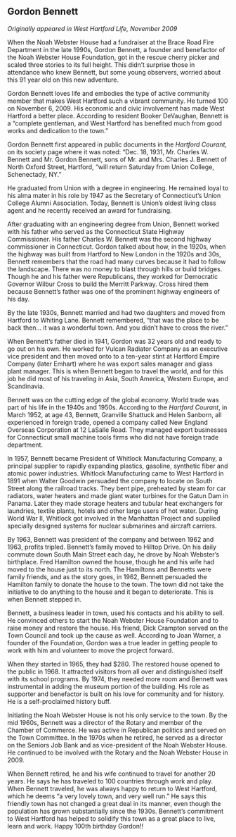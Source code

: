 ## Gordon Bennett {-}

*Originally appeared in West Hartford Life, November 2009*

When the Noah Webster House had a fundraiser at the Brace Road Fire Department in the late 1990s, Gordon Bennett, a founder and benefactor of the Noah Webster House Foundation, got in the rescue cherry picker and scaled three stories to its full height. This didn’t surprise those in attendance who knew Bennett, but some young observers, worried about this 91 year old on this new adventure.

Gordon Bennett loves life and embodies the type of active community member that makes West Hartford such a vibrant community. He turned 100 on November 6, 2009. His economic and civic involvement has made West Hartford a better place. According to resident Booker DeVaughan, Bennett is a “complete gentleman, and West Hartford has benefited much from good works and dedication to the town.”

Gordon Bennett first appeared in public documents in the *Hartford Courant*, on its society page where it was noted: “Dec. 18, 1931, Mr. Charles W. Bennett and Mr. Gordon Bennett, sons of Mr. and Mrs. Charles J. Bennett of North Oxford Street, Hartford, “will return Saturday from Union College, Schenectady, NY.”

He graduated from Union with a degree in engineering. He remained loyal to his alma mater in his role by 1947 as the Secretary of Connecticut’s Union College Alumni Association. Today, Bennett is Union’s oldest living class agent and he recently received an award for fundraising.

After graduating with an engineering degree from Union, Bennett worked with his father who served as the Connecticut State Highway Commissioner. His father Charles W. Bennett was the second highway commissioner in Connecticut. Gordon talked about how, in the 1920s, when the highway was built from Hartford to New London in the 1920s and 30s, Bennett remembers that the road had many curves because it had to follow the landscape. There was no money to blast through hills or build bridges. Though he and his father were Republicans, they worked for Democratic Governor Wilbur Cross to build the Merritt Parkway. Cross hired them because Bennett’s father was one of the prominent highway engineers of his day.

By the late 1930s, Bennett married and had two daughters and moved from Hartford to Whiting Lane. Bennett remembered, “that was the place to be back then... it was a wonderful town. And you didn’t have to cross the river.”

When Bennett’s father died in 1941, Gordon was 32 years old and ready to go out on his own. He worked for Vulcan Radiator Company as an executive vice president and then moved onto to a ten-year stint at Hartford Empire Company (later Emhart) where he was export sales manager and glass plant manager. This is when Bennett began to travel the world, and for this job he did most of his traveling in Asia, South America, Western Europe, and Scandinavia.

Bennett was on the cutting edge of the global economy. World trade was part of his life in the 1940s and 1950s. According to the *Hartford Courant*, in March 1952, at age 43, Bennett, Granville Shattuck and Helen Sanborn, all experienced in foreign trade, opened a company called New England Overseas Corporation at 12 LaSalle Road. They managed export businesses for Connecticut small machine tools firms who did not have foreign trade department.

In 1957, Bennett became President of Whitlock Manufacturing Company, a principal supplier to rapidly expanding plastics, gasoline, synthetic fiber and atomic power industries. Whitlock Manufacturing came to West Hartford in 1891 when Walter Goodwin persuaded the company to locate on South Street along the railroad tracks. They bent pipe, preheated by steam for car radiators, water heaters and made giant water turbines for the Gatun Dam in Panama. Later they made storage heaters and tubular heat exchangers for laundries, textile plants, hotels and other large users of hot water. During World War II, Whitlock got involved in the Manhattan Project and supplied specially designed systems for nuclear submarines and aircraft carriers.

By 1963, Bennett was president of the company and between 1962 and 1963, profits tripled. Bennett’s family moved to Hilltop Drive. On his daily commute down South Main Street each day, he drove by Noah Webster’s birthplace. Fred Hamilton owned the house, though he and his wife had moved to the house just to its north. The Hamiltons and Bennetts were family friends, and as the story goes, in 1962, Bennett persuaded the Hamilton family to donate the house to the town. The town did not take the initiative to do anything to the house and it began to deteriorate. This is when Bennett stepped in.

Bennett, a business leader in town, used his contacts and his ability to sell. He convinced others to start the Noah Webster House Foundation and to raise money and restore the house. His friend, Dick Crampton served on the Town Council and took up the cause as well. According to Joan Warner, a founder of the Foundation, Gordon was a true leader in getting people to work with him and volunteer to move the project forward.

When they started in 1965, they had $280. The restored house opened to the public in 1968. It attracted visitors from all over and distinguished itself with its school programs. By 1974, they needed more room and Bennett was instrumental in adding the museum portion of the building. His role as supporter and benefactor is built on his love for community and for history. He is a self-proclaimed history buff.

Initiating the Noah Webster House is not his only service to the town. By the mid 1960s, Bennett was a director of the Rotary and member of the Chamber of Commerce. He was active in Republican politics and served on the Town Committee. In the 1970s when he retired, he served as a director on the Seniors Job Bank and as vice-president of the Noah Webster House. He continued to be involved with the Rotary and the Noah Webster House in 2009.

When Bennett retired, he and his wife continued to travel for another 20 years. He says he has traveled to 100 countries through work and play. When Bennett traveled, he was always happy to return to West Hartford, which he deems “a very lovely town, and very well run.” He says this friendly town has not changed a great deal in its manner, even though the population has grown substantially since the 1930s. Bennett’s commitment to West Hartford has helped to solidify this town as a great place to live, learn and work. Happy 100th birthday Gordon!!
